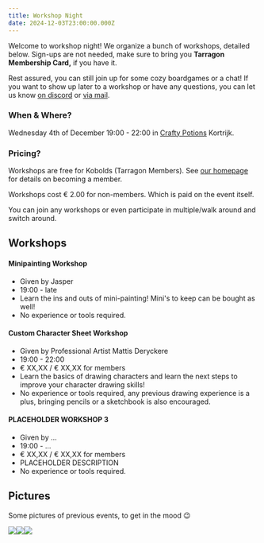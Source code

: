 ```yaml
---
title: Workshop Night
date: 2024-12-03T23:00:00.000Z
---
```


Welcome to workshop night! We organize a bunch of workshops, detailed below. Sign-ups are not needed, make sure to bring you **Tarragon Membership Card,** if you have it.

Rest assured, you can still join up for some cozy boardgames or a chat! If you want to show up later to a workshop or have any questions, you can let us know [on discord](https://discord.com/invite/TjDUu2Gkag) or [via mail](mailto\:tarragonvzw@gmail.com).

### When & Where?

Wednesday 4th of December 19:00 - 22:00 in [Crafty Potions](https://maps.app.goo.gl/Gzm1VVBpcnpDms4F7) Kortrijk.

### Pricing?

Workshops are free for Kobolds (Tarragon Members). See [our homepage](https://tarragon.be) for details on becoming a member.

Workshops cost € 2.00 for non-members. Which is paid on the event itself.

You can join any workshops or even participate in multiple/walk around and switch around.

## Workshops

#### Minipainting Workshop

* Given by Jasper
* 19:00 - late
* Learn the ins and outs of mini-painting! Mini's to keep can be bought as well!
* No experience or tools required.

#### Custom Character Sheet Workshop

* Given by Professional Artist Mattis Deryckere
* 19:00 - 22:00
* € XX,XX /  € XX,XX for members
* Learn the basics of drawing characters and learn the next steps to improve your character drawing skills!
* No experience or tools required, any previous drawing experience is a plus, bringing pencils or a sketchbook is also encouraged.

#### PLACEHOLDER WORKSHOP 3

* Given by ...
* 19:00 - ...
* € XX,XX /  € XX,XX for members
* PLACEHOLDER DESCRIPTION
* No experience or tools required.

## Pictures

Some pictures of previous events, to get in the mood 😉

![](</uploads/public/uploads/eventpics/2023 Workshop Night/PXL_20240417_171504181.jpg>)![](</uploads/public/uploads/eventpics/2023 Workshop Night/IMG_0052.jpg>)![](</uploads/public/uploads/eventpics/2023 Workshop Night/IMG_0046.jpg>)
